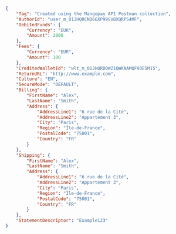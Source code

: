 ```json REST  
{
    "Tag": "Created using the Mangopay API Postman collection",
    "AuthorId": "user_m_01JHQRCND66XP99SVBXQRP54MF",
    "DebitedFunds": {
        "Currency": "EUR",
        "Amount": 2000
    },
    "Fees": {
        "Currency": "EUR",
        "Amount": 100
    },
    "CreditedWalletId": "wlt_m_01JHQRD0WZ1QWKNAMQF93E5M15",
    "ReturnURL": "http://www.example.com",
    "Culture": "EN",
    "SecureMode": "DEFAULT",
    "Billing": {
        "FirstName": "Alex",
        "LastName": "Smith",
        "Address": {
            "AddressLine1": "6 rue de la Cité",
            "AddressLine2": "Appartement 3",
            "City": "Paris",
            "Region": "Île-de-France",
            "PostalCode": "75001",
            "Country": "FR"
        }
    },
    "Shipping": {
        "FirstName": "Alex",
        "LastName": "Smith",
        "Address": {
            "AddressLine1": "6 rue de la Cité",
            "AddressLine2": "Appartement 3",
            "City": "Paris",
            "Region": "Île-de-France",
            "PostalCode": "75001",
            "Country": "FR"
        }
    },
    "StatementDescriptor": "Example123"
}
```